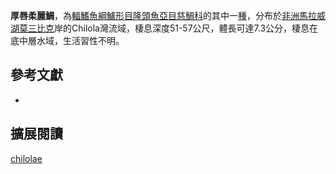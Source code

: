 {{Speciesbox
| name = 厚唇柔麗鯛
| status = NE
| status_system = IUCN3.1
| image = 
| image_width = 260px
| image_caption = 
| genus = Placidochromis
| species = chilolae
| authority = [[Hanssens|Hanssens]], 2004
| synonyms = 
}}
'''厚唇柔麗鯛'''，為[[輻鰭魚綱|輻鰭魚綱]][[鱸形目|鱸形目]][[隆頭魚亞目|隆頭魚亞目]][[慈鯛科|慈鯛科]]的其中一[[種|種]]，分布於[[非洲|非洲]][[馬拉威湖|馬拉威湖]][[莫三比克|莫三比克]]岸的Chilola灣流域，棲息深度51-57公尺，體長可達7.3公分，棲息在底中層水域，生活習性不明。

== 參考文獻 ==
*{{FishBase_species|genus=Placidochromis|species=chilolae|year=2013|month=4}}

== 擴展閱讀 ==
{{refbegin}}
{{wikispecies-inline|Placidochromis chilolae|厚唇柔麗鯛}}
{{refend}}
{{Taxonbar|from=Q6424615}}

[[Category:柔麗鯛屬|chilolae]]


{{鱸形目小作品}}